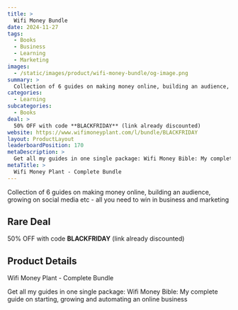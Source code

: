 ```yaml
---
title: >
  Wifi Money Bundle
date: 2024-11-27
tags:
  - Books
  - Business
  - Learning
  - Marketing
images:
  - /static/images/product/wifi-money-bundle/og-image.png
summary: >
  Collection of 6 guides on making money online, building an audience, growing on social media etc - all you need to win in business and marketing
categories:
  - Learning
subcategories:
  - Books
deal: >
  50% OFF with code **BLACKFRIDAY** (link already discounted)
website: https://www.wifimoneyplant.com/l/bundle/BLACKFRIDAY
layout: ProductLayout
leaderboardPosition: 170
metaDescription: >
  Get all my guides in one single package: Wifi Money Bible: My complete guide on starting, growing and automating an online business
metaTitle: >
  Wifi Money Plant - Complete Bundle
---
```

Collection of 6 guides on making money online, building an audience, growing on social media etc - all you need to win in business and marketing

## Rare Deal

50% OFF with code **BLACKFRIDAY** (link already discounted)

## Product Details

Wifi Money Plant - Complete Bundle

Get all my guides in one single package: Wifi Money Bible: My complete guide on starting, growing and automating an online business
